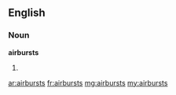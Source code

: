 ==English==
===Noun===
'''airbursts'''
#{{plural of|airburst}}

[[ar:airbursts]]
[[fr:airbursts]]
[[mg:airbursts]]
[[my:airbursts]]